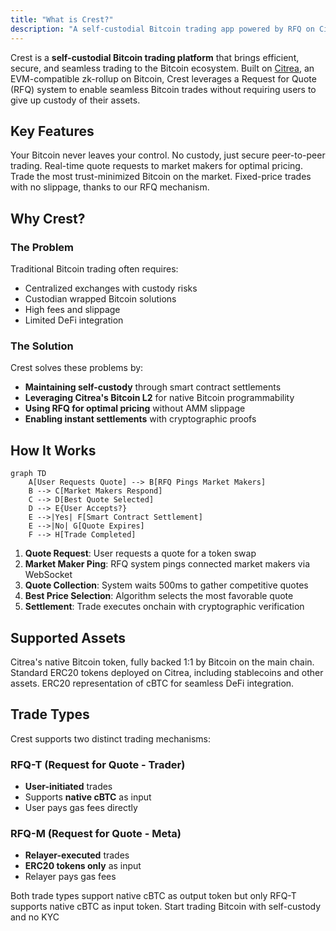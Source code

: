 ```yaml
---
title: "What is Crest?"
description: "A self-custodial Bitcoin trading app powered by RFQ on Citrea"
---
```


Crest is a **self-custodial Bitcoin trading platform** that brings efficient, secure, and seamless trading to the Bitcoin ecosystem. Built on [Citrea](https://citrea.xyz), an EVM-compatible zk-rollup on Bitcoin, Crest leverages a Request for Quote (RFQ) system to enable seamless Bitcoin trades without requiring users to give up custody of their assets.

## Key Features

<CardGroup cols={2}>
  <Card title="Self-Custodial" icon="shield-halved">
    Your Bitcoin never leaves your control. No custody, just secure peer-to-peer trading.
  </Card>
  <Card title="RFQ Engine" icon="gear">
    Real-time quote requests to market makers for optimal pricing.
  </Card>
  <Card title="Trust-minimized Bitcoin" icon="bitcoin">
    Trade the most trust-minimized Bitcoin on the market.
  </Card>
  <Card title="Zero Slippage" icon="bullseye">
    Fixed-price trades with no slippage, thanks to our RFQ mechanism.
  </Card>
</CardGroup>

## Why Crest?

### The Problem
Traditional Bitcoin trading often requires:
- Centralized exchanges with custody risks
- Custodian wrapped Bitcoin solutions
- High fees and slippage
- Limited DeFi integration

### The Solution
Crest solves these problems by:
- **Maintaining self-custody** through smart contract settlements
- **Leveraging Citrea's Bitcoin L2** for native Bitcoin programmability
- **Using RFQ for optimal pricing** without AMM slippage
- **Enabling instant settlements** with cryptographic proofs

## How It Works

```mermaid
graph TD
    A[User Requests Quote] --> B[RFQ Pings Market Makers]
    B --> C[Market Makers Respond]
    C --> D[Best Quote Selected]
    D --> E{User Accepts?}
    E -->|Yes| F[Smart Contract Settlement]
    E -->|No| G[Quote Expires]
    F --> H[Trade Completed]
```

1. **Quote Request**: User requests a quote for a token swap
2. **Market Maker Ping**: RFQ system pings connected market makers via WebSocket
3. **Quote Collection**: System waits 500ms to gather competitive quotes
4. **Best Price Selection**: Algorithm selects the most favorable quote
5. **Settlement**: Trade executes onchain with cryptographic verification

## Supported Assets

<AccordionGroup>
  <Accordion title="Native cBTC">
    Citrea's native Bitcoin token, fully backed 1:1 by Bitcoin on the main chain.
  </Accordion>
  <Accordion title="ERC20 Tokens">
    Standard ERC20 tokens deployed on Citrea, including stablecoins and other assets.
  </Accordion>
  <Accordion title="Wrapped cBTC (WCBTC)">
    ERC20 representation of cBTC for seamless DeFi integration.
  </Accordion>
</AccordionGroup>

## Trade Types

Crest supports two distinct trading mechanisms:

### RFQ-T (Request for Quote - Trader)
- **User-initiated** trades
- Supports **native cBTC** as input
- User pays gas fees directly

### RFQ-M (Request for Quote - Meta)
- **Relayer-executed** trades
- **ERC20 tokens only** as input
- Relayer pays gas fees

<Note>
Both trade types support native cBTC as output token but only RFQ-T supports native cBTC as input token.
</Note>

<Card title="Launch Crest App" icon="rocket" href="https://crestapp.xyz">
  Start trading Bitcoin with self-custody and no KYC
</Card>
